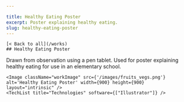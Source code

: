 ```yaml
---

title: Healthy Eating Poster
excerpt: Poster explaining healthy eating.
slug: healthy-eating-poster
---
```




    [< Back to all](/works)
    ## Healthy Eating Poster
    

  <div className="work-detail" data-id="4" data-disabled="0"
  data-featured="0" data-category="1" >
    Drawn from observation using a pen tablet. Used for poster explaining healthy eating for use in an elementary school.
    
    <Image className="workImage" src={'/images/fruits_vegs.png'} alt='Healthy Eating Poster' width={900} height={900} layout="intrinsic" />
    <TechList title="Technologies" software={["Illustrator"]} />
  </div>

   
    
